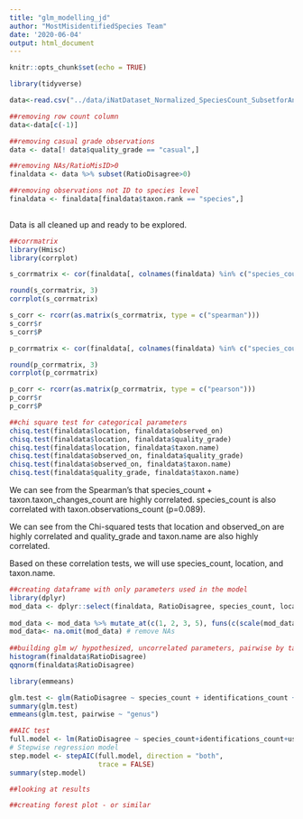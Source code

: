 ```yaml
---
title: "glm_modelling_jd"
author: "MostMisidentifiedSpecies Team"
date: '2020-06-04'
output: html_document
---
```


```r
knitr::opts_chunk$set(echo = TRUE)
```

```r
library(tidyverse)

data<-read.csv("../data/iNatDataset_Normalized_SpeciesCount_SubsetforAnalysis.csv")

```

```r
##removing row count column
data<-data[c(-1)]

##removing casual grade observations
data <- data[! data$quality_grade == "casual",]

##removing NAs/RatioMisID>0
finaldata <- data %>% subset(RatioDisagree>0)

##removing observations not ID to species level
finaldata <- finaldata[finaldata$taxon.rank == "species",]
  
```

Data is all cleaned up and ready to be explored.

```r
##corrmatrix
library(Hmisc)
library(corrplot)

s_corrmatrix <- cor(finaldata[, colnames(finaldata) %in% c("species_count","user.identifications_count", "taxon.observations_count", "taxon.taxon_changes_count", "comments_count", "RatioDisagree")], method = "spearman")

round(s_corrmatrix, 3)
corrplot(s_corrmatrix)

s_corr <- rcorr(as.matrix(s_corrmatrix, type = c("spearman")))
s_corr$r
s_corr$P

p_corrmatrix <- cor(finaldata[, colnames(finaldata) %in% c("species_count","user.identifications_count", "taxon.observations_count", "taxon.taxon_changes_count", "comments_count")], method = "pearson")

round(p_corrmatrix, 3)
corrplot(p_corrmatrix)

p_corr <- rcorr(as.matrix(p_corrmatrix, type = c("pearson")))
p_corr$r
p_corr$P

##chi square test for categorical parameters
chisq.test(finaldata$location, finaldata$observed_on)
chisq.test(finaldata$location, finaldata$quality_grade)
chisq.test(finaldata$location, finaldata$taxon.name)
chisq.test(finaldata$observed_on, finaldata$quality_grade)
chisq.test(finaldata$observed_on, finaldata$taxon.name)
chisq.test(finaldata$quality_grade, finaldata$taxon.name)

```

We can see from the Spearman's that species_count + taxon.taxon_changes_count are highly correlated. species_count is also correlated with taxon.observations_count (p=0.089).

We can see from the Chi-squared tests that location and observed_on are highly correlated and quality_grade and taxon.name are also highly correlated.

Based on these correlation tests, we will use species_count, location, and taxon.name.

```r
##creating dataframe with only parameters used in the model
library(dplyr)
mod_data <- dplyr::select(finaldata, RatioDisagree, species_count, location, taxon.name, user.identifications_count)
                          
mod_data <- mod_data %>% mutate_at(c(1, 2, 3, 5), funs(c(scale(mod_data, center = TRUE, scale = TRUE)))) # Z score the variables
mod_data<- na.omit(mod_data) # remove NAs
  
##building glm w/ hypothesized, uncorrelated parameters, pairwise by taxon.name?
histogram(finaldata$RatioDisagree)
qqnorm(finaldata$RatioDisagree)

library(emmeans)

glm.test <- glm(RatioDisagree ~ species_count + identifications_count + user.identifications_count + comments_count + quality_grade + genus, data = finaldata)
summary(glm.test)
emmeans(glm.test, pairwise ~ "genus")

##AIC test
full.model <- lm(RatioDisagree ~ species_count+identifications_count+user.identifications_count+comments_count, data = finaldata)
# Stepwise regression model
step.model <- stepAIC(full.model, direction = "both", 
                      trace = FALSE)
summary(step.model)

##looking at results

```

```r

##creating forest plot - or similar

```
